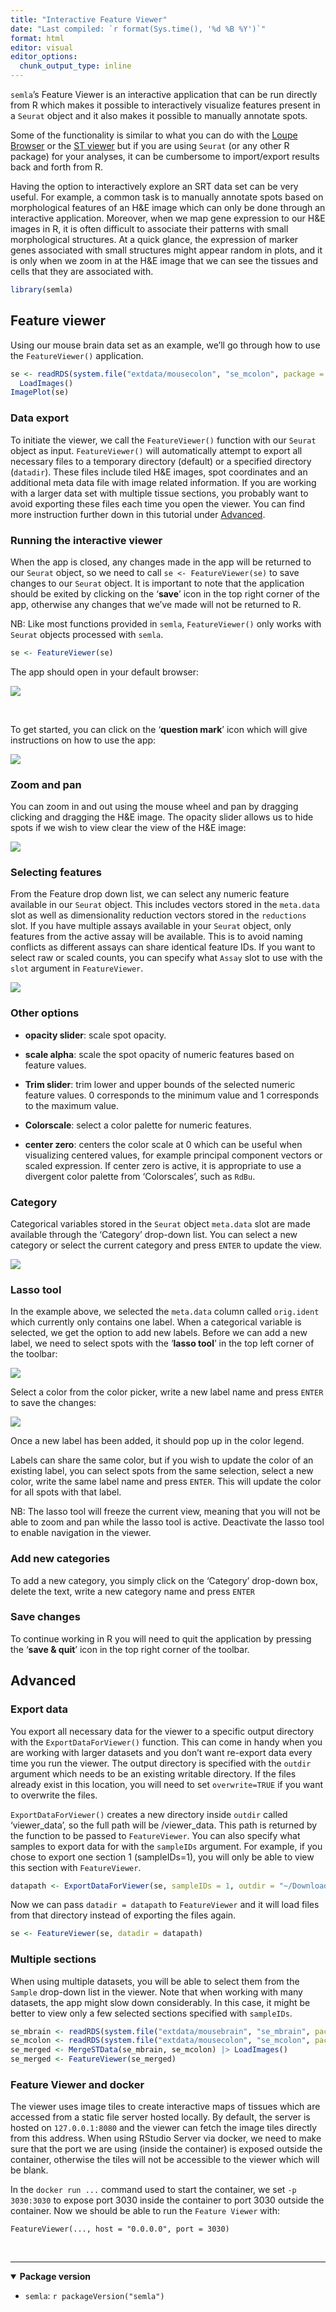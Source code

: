 ```yaml
---
title: "Interactive Feature Viewer"
date: "Last compiled: `r format(Sys.time(), '%d %B %Y')`"
format: html
editor: visual
editor_options: 
  chunk_output_type: inline
---
```


`semla`'s Feature Viewer is an interactive application that can be run directly from R which makes it possible to interactively visualize features present in a `Seurat` object and it also makes it possible to manually annotate spots.

Some of the functionality is similar to what you can do with the [Loupe Browser](https://www.10xgenomics.com/products/loupe-browser) or the [ST viewer](https://pubmed.ncbi.nlm.nih.gov/30875427/) but if you are using `Seurat` (or any other R package) for your analyses, it can be cumbersome to import/export results back and forth from R.

Having the option to interactively explore an SRT data set can be very useful. For example, a common task is to manually annotate spots based on morphological features of an H&E image which can only be done through an interactive application. Moreover, when we map gene expression to our H&E images in R, it is often difficult to associate their patterns with small morphological structures. At a quick glance, the expression of marker genes associated with small structures might appear random in plots, and it is only when we zoom in at the H&E image that we can see the tissues and cells that they are associated with.

```r
library(semla)
```

## Feature viewer

Using our mouse brain data set as an example, we'll go through how to use the `FeatureViewer()` application.

```r
se <- readRDS(system.file("extdata/mousecolon", "se_mcolon", package = "semla")) |> 
  LoadImages()
ImagePlot(se)
```

### Data export

To initiate the viewer, we call the `FeatureViewer()` function with our `Seurat` object as input. `FeatureViewer()` will automatically attempt to export all necessary files to a temporary directory (default) or a specified directory (`datadir`). These files include tiled H&E images, spot coordinates and an additional meta data file with image related information. If you are working with a larger data set with multiple tissue sections, you probably want to avoid exporting these files each time you open the viewer. You can find more instruction further down in this tutorial under [Advanced](#adv).

### Running the interactive viewer

When the app is closed, any changes made in the app will be returned to our `Seurat` object, so we need to call `se <- FeatureViewer(se)` to save changes to our `Seurat` object. It is important to note that the application should be exited by clicking on the '**save**' icon in the top right corner of the app, otherwise any changes that we've made will not be returned to R.

NB: Like most functions provided in `semla`, `FeatureViewer()` only works with `Seurat` objects processed with `semla`.

```r
se <- FeatureViewer(se)
```

The app should open in your default browser:

![](feature_viewer_start.png)

<br>

To get started, you can click on the '**question mark**' icon which will give instructions on how to use the app:

![](help_menu.png)

### Zoom and pan

You can zoom in and out using the mouse wheel and pan by dragging clicking and dragging the H&E image. The opacity slider allows us to hide spots if we wish to view clear the view of the H&E image:

![](zoom_in.png)

### Selecting features

From the Feature drop down list, we can select any numeric feature available in our `Seurat` object. This includes vectors stored in the `meta.data` slot as well as dimensionality reduction vectors stored in the `reductions` slot. If you have multiple assays available in your `Seurat` object, only features from the active assay will be available. This is to avoid naming conflicts as different assays can share identical feature IDs. If you want to select raw or scaled counts, you can specify what `Assay` slot to use with the `slot` argument in `FeatureViewer`.

![](numeric_features.png)

### Other options

-   **opacity slider**: scale spot opacity.

-   **scale alpha**: scale the spot opacity of numeric features based on feature values.

-   **Trim slider**: trim lower and upper bounds of the selected numeric feature values. 0 corresponds to the minimum value and 1 corresponds to the maximum value.

-   **Colorscale**: select a color palette for numeric features.

-   **center zero**: centers the color scale at 0 which can be useful when visualizing centered values, for example principal component vectors or scaled expression. If center zero is active, it is appropriate to use a divergent color palette from 'Colorscales', such as `RdBu`.

### Category

Categorical variables stored in the `Seurat` object `meta.data` slot are made available through the 'Category' drop-down list. You can select a new category or select the current category and press `ENTER` to update the view.

![](categorical_features.png)

### Lasso tool

In the example above, we selected the `meta.data` column called `orig.ident` which currently only contains one label. When a categorical variable is selected, we get the option to add new labels. Before we can add a new label, we need to select spots with the '**lasso tool**' in the top left corner of the toolbar:

![](lasso_tool.png)

Select a color from the color picker, write a new label name and press `ENTER` to save the changes:

![](new_label.png)

Once a new label has been added, it should pop up in the color legend.

Labels can share the same color, but if you wish to update the color of an existing label, you can select spots from the same selection, select a new color, write the same label name and press `ENTER`. This will update the color for all spots with that label.

NB: The lasso tool will freeze the current view, meaning that you will not be able to zoom and pan while the lasso tool is active. Deactivate the lasso tool to enable navigation in the viewer.

### Add new categories

To add a new category, you simply click on the 'Category' drop-down box, delete the text, write a new category name and press `ENTER`

### Save changes

To continue working in R you will need to quit the application by pressing the '**save & quit**' icon in the top right corner of the toolbar.

## Advanced {#adv}

### Export data

You export all necessary data for the viewer to a specific output directory with the `ExportDataForViewer()` function. This can come in handy when you are working with larger datasets and you don't want re-export data every time you run the viewer. The output directory is specified with the `outdir` argument which needs to be an existing writable directory. If the files already exist in this location, you will need to set `overwrite=TRUE` if you want to overwrite the files.

`ExportDataForViewer()` creates a new directory inside `outdir` called 'viewer_data', so the full path will be <OUTDIR>/viewer_data. This path is returned by the function to be passed to `FeatureViewer`. You can also specify what samples to export data for with the `sampleIDs` argument. For example, if you chose to export one section 1 (sampleIDs=1), you will only be able to view this section with `FeatureViewer`.

```r
datapath <- ExportDataForViewer(se, sampleIDs = 1, outdir = "~/Downloads/")
```

Now we can pass `datadir = datapath` to `FeatureViewer` and it will load files from that directory instead of exporting the files again.

```r
se <- FeatureViewer(se, datadir = datapath)
```

### Multiple sections

When using multiple datasets, you will be able to select them from the `Sample` drop-down list in the viewer. Note that when working with many datasets, the app might slow down considerably. In this case, it might be better to view only a few selected sections specified with `sampleIDs`.

```r
se_mbrain <- readRDS(system.file("extdata/mousebrain", "se_mbrain", package = "semla"))
se_mcolon <- readRDS(system.file("extdata/mousecolon", "se_mcolon", package = "semla"))
se_merged <- MergeSTData(se_mbrain, se_mcolon) |> LoadImages()
se_merged <- FeatureViewer(se_merged)
```

### Feature Viewer and docker

The viewer uses image tiles to create interactive maps of tissues which are accessed from a static file server hosted locally. By default, the server is hosted on `127.0.0.1:8080` and the viewer can fetch the image tiles directly from this address. When using RStudio Server via docker, we need to make sure that the port we are using (inside the container) is exposed outside the container, otherwise the tiles will not be accessible to the viewer which will be blank. 

In the `docker run ...` command used to start the container, we set `-p 3030:3030` to expose port 3030 inside the container to port 3030 outside the container. Now we should be able to run the `Feature Viewer` with:

````
FeatureViewer(..., host = "0.0.0.0", port = 3030)
````

<br>

------------------------------------------------------------------------

<details open>

<summary>**Package version**</summary>

-   `semla`: `r packageVersion("semla")`

</details>

<br>
